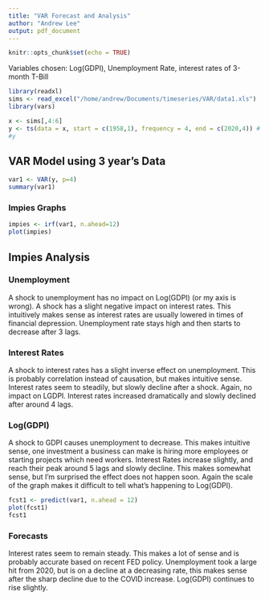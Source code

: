 ```yaml
---
title: "VAR Forecast and Analysis"
author: "Andrew Lee"
output: pdf_document
---
```


```r
knitr::opts_chunk$set(echo = TRUE)
```


Variables chosen: Log(GDPI), Unemployment Rate, interest rates of 3-month T-Bill

```r
library(readxl)
sims <- read_excel("/home/andrew/Documents/timeseries/VAR/data1.xls")
library(vars)
```

```r
x <- sims[,4:6]
y <- ts(data = x, start = c(1958,1), frequency = 4, end = c(2020,4)) # data start in 1958Q1 and end in 2020Q4.
#y 
```

## VAR Model using 3 year's Data

```r
var1 <- VAR(y, p=4) 
summary(var1)
```

### Impies Graphs

```r
impies <- irf(var1, n.ahead=12)
plot(impies)
```


## Impies Analysis
### Unemployment
A shock to unemployment has no impact on Log(GDPI) (or my axis is wrong). A shock has a slight negative impact on interest rates. This intuitively makes sense as interest rates are usually lowered in times of financial depression. Unemployment rate stays high and then starts to decrease after 3 lags.

### Interest Rates
A shock to interest rates has a slight inverse effect on unemployment. This is probably correlation instead of causation, but makes intuitive sense. Interest rates seem to steadily, but slowly decline after a shock. Again, no impact on LGDPI. Interest rates increased dramatically and slowly declined after around 4 lags.

### Log(GDPI)
A shock to GDPI causes unemployment to decrease. This makes intuitive sense, one investment a business can make is hiring more employees or starting projects which need workers. Interest Rates increase slightly, and reach their peak around 5 lags and slowly decline. This makes somewhat sense, but I'm surprised the effect does not happen soon. Again the scale of the graph makes it difficult to tell what's happening to Log(GDPI).

```r
fcst1 <- predict(var1, n.ahead = 12)
plot(fcst1)
fcst1
```

### Forecasts
Interest rates seem to remain steady. This makes a lot of sense and is probably accurate based on recent FED policy. Unemployment took a large hit from 2020, but is on a decline at a decreasing rate, this makes sense after the sharp decline due to the COVID increase. Log(GDPI) continues to rise slightly.


